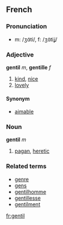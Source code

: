 ==French==
===Pronunciation===
* m: /ʒɑ̃ti/, f: /ʒɑ̃tiʝ/
===Adjective===
'''gentil''' ''m'', '''gentille''' ''f''

# [[kind]], [[nice]]
# [[lovely]]

====Synonym====
*[[aimable]]

===Noun===
'''gentil''' ''m''

# [[pagan]], [[heretic]]

===Related terms===
*[[genre]]
*[[gens]]
*[[gentilhomme]]
*[[gentillesse]]
*[[gentilment]]

[[fr:gentil]]
